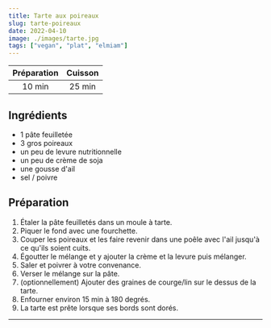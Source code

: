 ```yaml
---
title: Tarte aux poireaux
slug: tarte-poireaux
date: 2022-04-10
image: ./images/tarte.jpg
tags: ["vegan", "plat", "elmiam"]
---
```


| Préparation | Cuisson |
| :-: | :-: |
| 10 min | 25 min |

## Ingrédients

- <ListItem>1 pâte feuilletée</ListItem>
- <ListItem>3 gros poireaux</ListItem>
- <ListItem>un peu de levure nutritionnelle</ListItem>
- <ListItem>un peu de crème de soja</ListItem>
- <ListItem>une gousse d'ail</ListItem>
- <ListItem>sel / poivre</ListItem>

## Préparation

1. Étaler la pâte feuilletés dans un moule à tarte.
2. Piquer le fond avec une fourchette.
3. Couper les poireaux et les faire revenir dans une poêle avec l'ail jusqu'à ce qu'ils soient cuits.
4. Égoutter le mélange et y ajouter la crème et la levure puis mélanger.
5. Saler et poivrer à votre convenance.
6. Verser le mélange sur la pâte.
7. (optionnellement) Ajouter des graines de courge/lin sur le dessus de la tarte.
8. Enfourner environ 15 min à 180 degrés.
9. La tarte est prête lorsque ses bords sont dorés.

---
